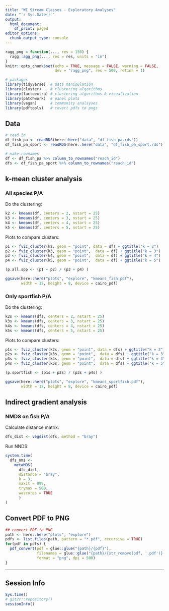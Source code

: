 ```yaml
---
title: "WI Stream Classes - Exploratory Analyses"
date: "`r Sys.Date()`"
output:
  html_document:
    df_print: paged
editor_options:
  chunk_output_type: console
---
```


```r
ragg_png = function(..., res = 150) {
  ragg::agg_png(..., res = res, units = "in")
}
knitr::opts_chunk$set(echo = TRUE, message = FALSE, warning = FALSE, 
                      dev = "ragg_png", res = 500, retina = 1)
```


```r
# packages
library(tidyverse)  # data manipulation
library(cluster)    # clustering algorithms
library(factoextra) # clustering algorithms & visualization
library(patchwork)  # panel plots
library(vegan)      # community analsyses
library(pdftools)   # covert pdfs to pngs
```

## Data

```r
# read in
df_fish_pa <- readRDS(here::here("data", "df_fish_pa.rds"))
df_fish_pa_sport <- readRDS(here::here("data", "df_fish_pa_sport.rds"))

# make rownames
df <- df_fish_pa %>% column_to_rownames("reach_id")
dfs <- df_fish_pa_sport %>% column_to_rownames("reach_id")

```

## k-mean cluster analysis

### All species P/A

Do the clustering:

```r
k2 <- kmeans(df, centers = 2, nstart = 25)
k3 <- kmeans(df, centers = 3, nstart = 25)
k4 <- kmeans(df, centers = 4, nstart = 25)
k5 <- kmeans(df, centers = 5, nstart = 25)

```

Plots to compare clusters:

```r
p1 <- fviz_cluster(k2, geom = "point", data = df) + ggtitle("k = 2")
p2 <- fviz_cluster(k3, geom = "point",  data = df) + ggtitle("k = 3")
p3 <- fviz_cluster(k4, geom = "point",  data = df) + ggtitle("k = 4")
p4 <- fviz_cluster(k5, geom = "point",  data = df) + ggtitle("k = 5")

(p.all.spp <- (p1 + p2) / (p3 + p4) )

ggsave(here::here("plots", "explore", "kmeans_fish.pdf"), 
       width = 12, height = 8, device = cairo_pdf)
```


### Only sportfish P/A

Do the clustering:

```r
k2s <- kmeans(dfs, centers = 2, nstart = 25)
k3s <- kmeans(dfs, centers = 3, nstart = 25)
k4s <- kmeans(dfs, centers = 4, nstart = 25)
k5s <- kmeans(dfs, centers = 5, nstart = 25)

```


Plots to compare clusters:

```r
p1s <- fviz_cluster(k2s, geom = "point", data = dfs) + ggtitle("k = 2")
p2s <- fviz_cluster(k3s, geom = "point",  data = dfs) + ggtitle("k = 3")
p3s <- fviz_cluster(k4s, geom = "point",  data = dfs) + ggtitle("k = 4")
p4s <- fviz_cluster(k5s, geom = "point",  data = dfs) + ggtitle("k = 5")

(p.sportfish <- (p1s + p2s) / (p3s + p4s) )

ggsave(here::here("plots", "explore", "kmeans_sportfish.pdf"), 
       width = 12, height = 8, device = cairo_pdf)
```


## Indirect gradient analysis


### NMDS on fish P/A

Calculate distance matrix:

```r
dfs_dist <- vegdist(dfs, method = "bray")
```

Run NNDS:

```r
system.time(
  dfs_nms <- 
    metaMDS(
      dfs_dist, 
      distance = "bray", 
      k = 3, 
      maxit = 999, 
      trymax = 500, 
      wascores = TRUE
      )
)
```


## Convert PDF to PNG 
```r
## convert PDF to PNG
path <- here::here("plots", "explore")
pdfs <- list.files(path, pattern = "*.pdf", recursive = TRUE)
for(pdf in pdfs) {
  pdf_convert(pdf = glue::glue("{path}/{pdf}"), 
              filenames = glue::glue("{path}/{str_remove(pdf, '.pdf')}.png"),
              format = "png", dpi = 500)
}
```

*** 

## Session Info

```r
Sys.time()
# git2r::repository()
sessionInfo()
```